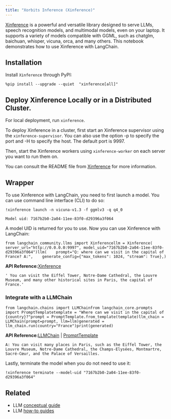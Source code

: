 ```yaml
---
title: "Xorbits Inference (Xinference)"
---
```


[Xinference](https://github.com/xorbitsai/inference) is a powerful and versatile library designed to serve LLMs, speech recognition models, and multimodal models, even on your laptop. It supports a variety of models compatible with GGML, such as chatglm, baichuan, whisper, vicuna, orca, and many others. This notebook demonstrates how to use Xinference with LangChain.

## Installation

Install `Xinference` through PyPI:

```
%pip install --upgrade --quiet  "xinference[all]"
```

## Deploy Xinference Locally or in a Distributed Cluster.

For local deployment, run `xinference`.

To deploy Xinference in a cluster, first start an Xinference supervisor using the `xinference-supervisor`. You can also use the option -p to specify the port and -H to specify the host. The default port is 9997.

Then, start the Xinference workers using `xinference-worker` on each server you want to run them on.

You can consult the README file from [Xinference](https://github.com/xorbitsai/inference) for more information.

## Wrapper

To use Xinference with LangChain, you need to first launch a model. You can use command line interface (CLI) to do so:

```
!xinference launch -n vicuna-v1.3 -f ggmlv3 -q q4_0
```

```
Model uid: 7167b2b0-2a04-11ee-83f0-d29396a3f064
```

A model UID is returned for you to use. Now you can use Xinference with LangChain:

```
from langchain_community.llms import Xinferencellm = Xinference(    server_url="http://0.0.0.0:9997", model_uid="7167b2b0-2a04-11ee-83f0-d29396a3f064")llm(    prompt="Q: where can we visit in the capital of France? A:",    generate_config={"max_tokens": 1024, "stream": True},)
```

**API Reference:**[Xinference](https://python.langchain.com/api_reference/community/llms/langchain_community.llms.xinference.Xinference.html)

```
' You can visit the Eiffel Tower, Notre-Dame Cathedral, the Louvre Museum, and many other historical sites in Paris, the capital of France.'
```

### Integrate with a LLMChain

```
from langchain.chains import LLMChainfrom langchain_core.prompts import PromptTemplatetemplate = "Where can we visit in the capital of {country}?"prompt = PromptTemplate.from_template(template)llm_chain = LLMChain(prompt=prompt, llm=llm)generated = llm_chain.run(country="France")print(generated)
```

**API Reference:**[LLMChain](https://python.langchain.com/api_reference/langchain/chains/langchain.chains.llm.LLMChain.html) | [PromptTemplate](https://python.langchain.com/api_reference/core/prompts/langchain_core.prompts.prompt.PromptTemplate.html)

```
A: You can visit many places in Paris, such as the Eiffel Tower, the Louvre Museum, Notre-Dame Cathedral, the Champs-Elysées, Montmartre, Sacré-Cœur, and the Palace of Versailles.
```

Lastly, terminate the model when you do not need to use it:

```
!xinference terminate --model-uid "7167b2b0-2a04-11ee-83f0-d29396a3f064"
```

## Related

* LLM [conceptual guide](/oss/concepts/text_llms)
* LLM [how-to guides](/oss/how_to/#llms)
